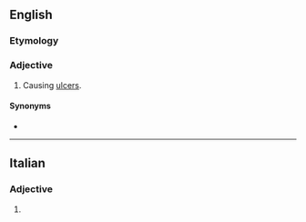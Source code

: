 ==English==

===Etymology===
{{suffix|ulcerate|ive|lang=en}}

===Adjective===
{{en-adj}}

# Causing [[ulcer]]s.

====Synonyms====
* {{l|en|ulceratory}}

----

==Italian==

===Adjective===
{{head|it|adjective form}}

# {{feminine plural of|ulcerativo|lang=it}}